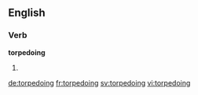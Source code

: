 ==English==

===Verb===
'''torpedoing'''
# {{present participle of|torpedo}}

[[de:torpedoing]]
[[fr:torpedoing]]
[[sv:torpedoing]]
[[vi:torpedoing]]